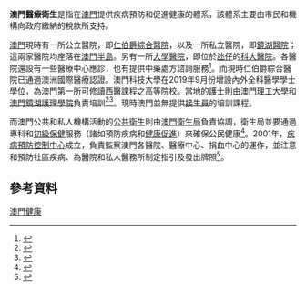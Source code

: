 '''澳門醫療衛生'''是指在[[澳門|澳門]]提供疾病預防和促進健康的體系，該體系主要由市民和機構向政府繳納的稅款所支持。

[[澳門|澳門]]現時有一所公立醫院，即[[仁伯爵綜合醫院|仁伯爵綜合醫院]]，以及一所私立醫院，即[[鏡湖醫院|鏡湖醫院]]；這兩家醫院均座落在[[澳門半島|澳門半島]]。另有一所[[大學醫院|大學醫院]]，即位於[[氹仔|氹仔]]的[[科大醫院|科大醫院]]。各醫院還設有一些醫療中心應診，也有提供中藥處方諮詢服務<ref>{{cite web|url=http://www.gcs.gov.mo/files/spage/CFA10_E.html|title=Macau Factsheet|accessdate=2007-11-13|publisher=[[澳門新聞局|澳門新聞局]]|archive-date=2018-09-19|archive-url=https://web.archive.org/web/20180919235549/https://www.gcs.gov.mo/files/spage/CFA10_E.html|dead-url=no}}</ref>。而現時仁伯爵綜合醫院已通過澳洲國際醫療認證。澳門科技大學在2019年9月份增設內外全科醫學學士學位，為澳門第一所可修讀西醫課程之高等院校。當地的護士則由[[澳門理工大學|澳門理工大學]]和[[澳門鏡湖護理學院|澳門鏡湖護理學院]]負責培訓<ref>{{cite web|url=http://www.ipm.edu.mo/cweb/ess/index.html|title=高等衛生學校-概況|accessdate=2010-06-30|publisher=[[澳門理工學院|澳門理工學院]]|deadurl=yes|archiveurl=https://web.archive.org/web/20100921105403/http://www.ipm.edu.mo/cweb/ess/index.html|archivedate=2010-09-21}}</ref><ref>{{cite web|url=http://www.kwnc.edu.mo/web/cmain.htm|title=主頁|accessdate=2010-06-30|publisher=[[澳門鏡湖護理學院|澳門鏡湖護理學院]]|archive-date=2018-08-25|archive-url=https://web.archive.org/web/20180825104024/http://www.kwnc.edu.mo/web/cmain.htm|dead-url=no}}</ref>。現時澳門並無提供[[接生員|接生員]]的培訓課程。

而澳門公共和私人機構活動的[[公共衛生|公共衛生]]則由[[澳門衛生局|澳門衛生局]]負責協調，衛生局並要通過專科和[[初級保健|初級保健]]服務（諸如預防疾病和[[健康促進|健康促進]]）來確保公民健康<ref>{{cite web|url=http://www.ssm.gov.mo/design/introduction/c_introduce_fs.htm|title=簡介|accessdate=2010-06-30|publisher=[[澳門衛生局|澳門衛生局]]|deadurl=yes|archiveurl=https://web.archive.org/web/20100816041534/http://www.ssm.gov.mo/design/introduction/c_introduce_fs.htm|archivedate=2010-08-16}}</ref>。2001年，[[疾病預防控制中心_(澳門)|疾病預防控制中心]]成立，負責監察澳門各醫院、醫療中心、捐血中心的運作，並注意和預防社區疾病、為醫院和私人醫務所制定指引及發出牌照<ref>{{cite web|url=http://www.ssm.gov.mo/design/organization/c_legis_fs.htm|title=組織法|accessdate=2007-11-13|publisher=[[澳門衛生局|澳門衛生局]]|deadurl=yes|archiveurl=https://web.archive.org/web/20071012025521/http://www.ssm.gov.mo/design/organization/c_legis_fs.htm|archivedate=2007-10-12}}</ref>。

==參考資料==
<div class="references-small">
<references/>
</div>

{{MO-stub}}

[[Category:澳門健康|]]